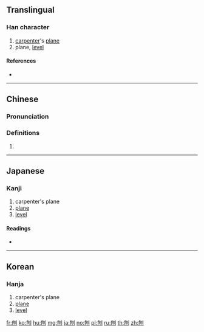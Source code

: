 ==Translingual==

===Han character===
{{Han char|rn=18|rad=刀|as=05|sn=7|four=22700|canj=PULN|ids=⿰包刂}}

# [[carpenter]]'s [[plane]]
# plane, [[level]]

====References====
* {{Han ref|kx=0138.160|dkj=01929|dj=0313.050|hdz=10331.030|uh=5228|ud=21032|bh=A753|bd=42835}}

----

==Chinese==
{{zh-forms}}

===Pronunciation===
{{zh-pron
|m=páo
|c=paau4
|h=pfs=
|md=
|mn=
|w=
|mc=y
|oc=y
|cat=
}}

===Definitions===
{{zh-hanzi}}

# {{rfdef|lang=zh}}

----

==Japanese==

===Kanji===
{{ja-kanji|grade=|rs=刀05}}

# carpenter's plane
# [[plane]]
# [[level]]

====Readings====
* {{ja-readings|on=[[ほう]] (hō), [[びょう]] (byō)|kun=[[けずる]] (kezuru)}}

----

==Korean==

===Hanja===
{{ko-hanja|hangeul=포|rv=po|mr=p'o}}

# carpenter's plane
# [[plane]]
# [[level]]

[[fr:刨]]
[[ko:刨]]
[[hu:刨]]
[[mg:刨]]
[[ja:刨]]
[[no:刨]]
[[pl:刨]]
[[ru:刨]]
[[th:刨]]
[[zh:刨]]